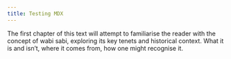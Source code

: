 ```yaml
---
title: Testing MDX
---
```


The first chapter of this text will attempt to familiarise the reader with the concept of wabi sabi, exploring its key tenets and historical context. What it is and isn’t, where it comes from, how one might recognise it.
